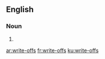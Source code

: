 ==English==

===Noun===
{{head|en|plural}}

# {{plural of|write-off|lang=en|nocat=1}}

[[ar:write-offs]]
[[fr:write-offs]]
[[ku:write-offs]]